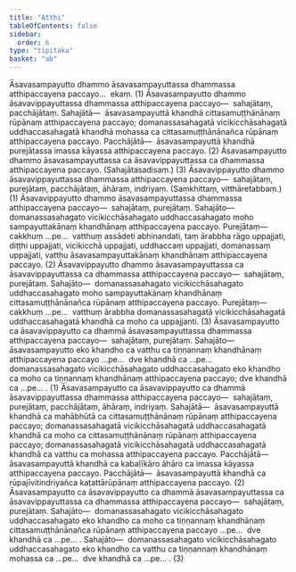 ```yaml
---
title: "Atthi"
tableOfContents: false
sidebar:
  order: 6
type: "tipitaka"
basket: "ab"
---
```



<DynamicBreadcrumb />

<Division number="99">

<Paragraph number="1234">
Āsavasampayutto dhammo āsavasampayuttassa dhammassa atthipaccayena paccayo…  ekaṃ. (1)
</Paragraph>

<Paragraph number="1235">
Āsavasampayutto dhammo āsavavippayuttassa dhammassa atthipaccayena paccayo—  sahajātaṃ, pacchājātaṃ. <Emphasis>Sahajātā</Emphasis>—  āsavasampayuttā khandhā cittasamuṭṭhānānaṃ rūpānaṃ atthipaccayena paccayo; domanassasahagatā vicikicchāsahagatā uddhaccasahagatā khandhā mohassa ca cittasamuṭṭhānānañca rūpānaṃ atthipaccayena paccayo. <Emphasis>Pacchājātā</Emphasis>—  āsavasampayuttā khandhā purejātassa imassa kāyassa atthipaccayena paccayo. (2)
</Paragraph>

<Paragraph number="1236">
Āsavasampayutto dhammo āsavasampayuttassa ca āsavavippayuttassa ca dhammassa atthipaccayena paccayo. (Sahajātasadisaṃ.) (3)
</Paragraph>

</Division>
<Division number="100">

<Paragraph number="1237">
Āsavavippayutto dhammo āsavavippayuttassa dhammassa atthipaccayena paccayo—  sahajātaṃ, purejātaṃ, pacchājātaṃ, āhāraṃ, indriyaṃ. (Saṃkhittaṃ, vitthāretabbaṃ.) (1)
</Paragraph>

<Paragraph number="1238">
Āsavavippayutto dhammo āsavasampayuttassa dhammassa atthipaccayena paccayo—  sahajātaṃ, purejātaṃ. <Emphasis>Sahajāto</Emphasis>—  domanassasahagato vicikicchāsahagato uddhaccasahagato moho sampayuttakānaṃ khandhānaṃ atthipaccayena paccayo. <Emphasis>Purejātaṃ</Emphasis>—  cakkhuṃ …pe…  vatthuṃ assādeti abhinandati, taṃ ārabbha rāgo uppajjati, diṭṭhi uppajjati, vicikicchā uppajjati, uddhaccaṃ uppajjati, domanassaṃ uppajjati, vatthu āsavasampayuttakānaṃ khandhānaṃ atthipaccayena paccayo. (2)
</Paragraph>

<Paragraph number="1239">
Āsavavippayutto dhammo āsavasampayuttassa ca āsavavippayuttassa ca dhammassa atthipaccayena paccayo—  sahajātaṃ, purejātaṃ. <Emphasis>Sahajāto</Emphasis>—  domanassasahagato vicikicchāsahagato uddhaccasahagato moho sampayuttakānaṃ khandhānaṃ cittasamuṭṭhānānañca rūpānaṃ atthipaccayena paccayo. <Emphasis>Purejātaṃ</Emphasis>—  cakkhuṃ …pe…  vatthuṃ ārabbha domanassasahagatā vicikicchāsahagatā uddhaccasahagatā khandhā ca moho ca uppajjanti. (3)
</Paragraph>

</Division>
<Division number="101">

<Paragraph number="1240">
Āsavasampayutto ca āsavavippayutto ca dhammā āsavasampayuttassa dhammassa atthipaccayena paccayo—  sahajātaṃ, purejātaṃ. <Emphasis>Sahajāto</Emphasis>—  āsavasampayutto eko khandho ca vatthu ca tiṇṇannaṃ khandhānaṃ atthipaccayena paccayo …pe…  dve khandhā ca …pe…  domanassasahagato vicikicchāsahagato uddhaccasahagato eko khandho ca moho ca tiṇṇannaṃ khandhānaṃ atthipaccayena paccayo; dve khandhā ca …pe… . (1)
</Paragraph>

<Paragraph number="1241">
Āsavasampayutto ca āsavavippayutto ca dhammā āsavavippayuttassa dhammassa atthipaccayena paccayo—  sahajātaṃ, purejātaṃ, pacchājātaṃ, āhāraṃ, indriyaṃ. <Emphasis>Sahajātā</Emphasis>—  āsavasampayuttā khandhā ca mahābhūtā ca cittasamuṭṭhānānaṃ rūpānaṃ atthipaccayena paccayo; domanassasahagatā vicikicchāsahagatā uddhaccasahagatā khandhā ca moho ca cittasamuṭṭhānānaṃ rūpānaṃ atthipaccayena paccayo; domanassasahagatā vicikicchāsahagatā uddhaccasahagatā khandhā ca vatthu ca mohassa atthipaccayena paccayo. <Emphasis>Pacchājātā</Emphasis>—  āsavasampayuttā khandhā ca kabaḷīkāro āhāro ca imassa kāyassa atthipaccayena paccayo. <Emphasis>Pacchājātā</Emphasis>—  āsavasampayuttā khandhā ca rūpajīvitindriyañca kaṭattārūpānaṃ atthipaccayena paccayo. (2)
</Paragraph>

<Paragraph number="1242">
Āsavasampayutto ca āsavavippayutto ca dhammā āsavasampayuttassa ca āsavavippayuttassa ca dhammassa atthipaccayena paccayo—  sahajātaṃ, purejātaṃ. <Emphasis>Sahajāto</Emphasis>—  domanassasahagato vicikicchāsahagato uddhaccasahagato eko khandho ca moho ca tiṇṇannaṃ khandhānaṃ cittasamuṭṭhānānañca rūpānaṃ atthipaccayena paccayo …pe…  dve khandhā ca …pe… . <Emphasis>Sahajāto</Emphasis>—  domanassasahagato vicikicchāsahagato uddhaccasahagato eko khandho ca vatthu ca tiṇṇannaṃ khandhānaṃ mohassa ca …pe…  dve khandhā ca …pe… . (3)
</Paragraph>
</Division>